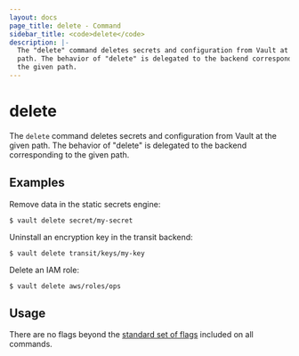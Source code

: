 ```yaml
---
layout: docs
page_title: delete - Command
sidebar_title: <code>delete</code>
description: |-
  The "delete" command deletes secrets and configuration from Vault at the given
  path. The behavior of "delete" is delegated to the backend corresponding to
  the given path.
---
```


# delete

The `delete` command deletes secrets and configuration from Vault at the given
path. The behavior of "delete" is delegated to the backend corresponding to the
given path.

## Examples

Remove data in the static secrets engine:

```shell-session
$ vault delete secret/my-secret
```

Uninstall an encryption key in the transit backend:

```shell-session
$ vault delete transit/keys/my-key
```

Delete an IAM role:

```shell-session
$ vault delete aws/roles/ops
```

## Usage

There are no flags beyond the [standard set of flags](/docs/commands)
included on all commands.
